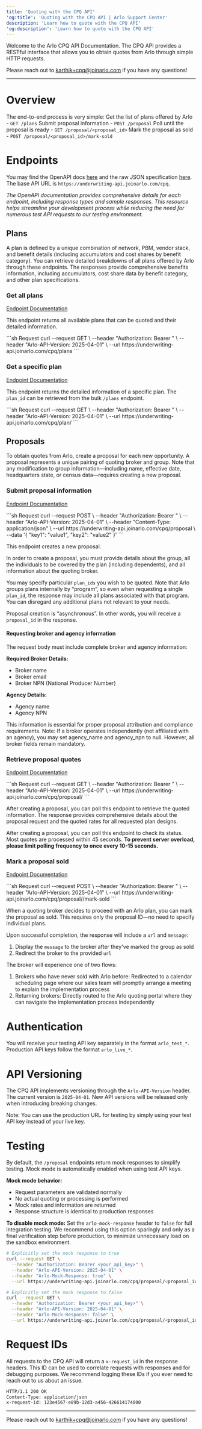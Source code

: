 ```yaml
---
title: 'Quoting with the CPQ API'
'og:title': 'Quoting with the CPQ API | Arlo Support Center'
description: 'Learn how to quote with the CPQ API'
'og:description': 'Learn how to quote with the CPQ API'
---
```


Welcome to the Arlo CPQ API Documentation. The CPQ API provides a RESTful interface that allows you to obtain quotes from Arlo through simple HTTP requests.

Please reach out to [karthik+cpq@joinarlo.com](mailto:karthik+cpq@joinarlo.com) if you have any questions!

---

# Overview

The end-to-end process is very simple:
<Steps>
  <Step title="Get the list of plans">
    Get the list of plans offered by Arlo - `GET /plans`
  </Step>
  <Step title="Submit proposal information">
    Submit proposal information - `POST /proposal`
  </Step>
  <Step title="Poll until the proposal is ready">
    Poll until the proposal is ready - `GET /proposal/<proposal_id>`
  </Step>
  <Step title="Mark the proposal as sold">
    Mark the proposal as sold - `POST /proposal/<proposal_id>/mark-sold`
  </Step>
</Steps>


# Endpoints

You may find the OpenAPI docs [here](https://underwriting-api.joinarlo.com/docs#/) and the raw JSON specification [here](https://underwriting-api.joinarlo.com/openapi.json). The base API URL is `https://underwriting-api.joinarlo.com/cpq`.

*The OpenAPI documentation provides comprehensive details for each endpoint, including response types and sample responses. This resource helps streamline your development process while reducing the need for numerous test API requests to our testing environment.*

## Plans

A plan is defined by a unique combination of network, PBM, vendor stack, and benefit details (including accumulators and cost shares by benefit category). You can retrieve detailed breakdowns of all plans offered by Arlo through these endpoints. The responses provide comprehensive benefits information, including accumulators, cost share data by benefit category, and other plan specifications.

### Get all plans

[Endpoint Documentation](https://underwriting-api.joinarlo.com/docs#/Plans/route_handler_cpq_plans_get)

This endpoint returns all available plans that can be quoted and their detailed information.

<CodeGroup>
```sh Request
curl --request GET \
  --header "Authorization: Bearer <your_api_key>" \
  --header "Arlo-API-Version: 2025-04-01" \
  --url https://underwriting-api.joinarlo.com/cpq/plans
```
</CodeGroup>

### Get a specific plan

[Endpoint Documentation](https://underwriting-api.joinarlo.com/docs#/Plan/route_handler_cpq_plan__plan_design_id__get)

This endpoint returns the detailed information of a specific plan. The `plan_id` can be retrieved from the bulk `/plans` endpoint.

<CodeGroup>
```sh Request
curl --request GET \
  --header "Authorization: Bearer <your_api_key>" \
  --header "Arlo-API-Version: 2025-04-01" \
  --url https://underwriting-api.joinarlo.com/cpq/plan/<plan_id>
```
</CodeGroup>


## Proposals

To obtain quotes from Arlo, create a proposal for each new opportunity. A proposal represents a unique pairing of quoting broker and group. Note that any modification to group information—including name, effective date, headquarters state, or census data—requires creating a new proposal.

### Submit proposal information

[Endpoint Documentation](https://underwriting-api.joinarlo.com/docs#/Proposal/route_handler_cpq_proposal_post)

<CodeGroup>
```sh Request
curl --request POST \
  --header "Authorization: Bearer <your_api_key>" \
  --header "Arlo-API-Version: 2025-04-01" \
  --header "Content-Type: application/json" \
  --url https://underwriting-api.joinarlo.com/cpq/proposal \
  --data '{
    "key1": "value1",
    "key2": "value2"
  }'
```
</CodeGroup>

This endpoint creates a new proposal.

In order to create a proposal, you must provide details about the group, all the individuals to be covered by the plan (including dependents), and all information about the quoting broker.

You may specify particular `plan_ids` you wish to be quoted. Note that Arlo groups plans internally by “program”, so even when requesting a single `plan_id`, the response may include all plans associated with that program. You can disregard any additional plans not relevant to your needs.

Proposal creation is “asynchronous”. In other words, you will receive a `proposal_id` in the response.


#### Requesting broker and agency information
The request body must include complete broker and agency information:

**Required Broker Details:**

- Broker name
- Broker email
- Broker NPN (National Producer Number)

**Agency Details:**

- Agency name
- Agency NPN

This information is essential for proper proposal attribution and compliance requirements.
Note: If a broker operates independently (not affiliated with an agency), you may set agency_name and agency_npn to null. However, all broker fields remain mandatory.


### Retrieve proposal quotes

[Endpoint Documentation](https://underwriting-api.joinarlo.com/docs#/Proposal/route_handler_cpq_proposal__proposal_id__get)

<CodeGroup>
```sh Request
curl --request GET \
  --header "Authorization: Bearer <your_api_key>" \
  --header "Arlo-API-Version: 2025-04-01" \
  --url https://underwriting-api.joinarlo.com/cpq/proposal/<proposal_id>
```
</CodeGroup>

After creating a proposal, you can poll this endpoint to retrieve the quoted information. The response provides comprehensive details about the proposal request and the quoted rates for all requested plan designs.

After creating a proposal, you can poll this endpoint to check its status. Most quotes are processed within 45 seconds. **To prevent server overload, please limit polling frequency to once every 10-15 seconds.**


### Mark a proposal sold

[Endpoint Documentation](https://underwriting-api.joinarlo.com/docs#/Proposal/route_handler_cpq_proposal__proposal_id__mark_sold_post)

<CodeGroup>
```sh Request
curl --request POST \
  --header "Authorization: Bearer <your_api_key>" \
  --header "Arlo-API-Version: 2025-04-01" \
  --url https://underwriting-api.joinarlo.com/cpq/proposal/<proposal_id>/mark-sold
```
</CodeGroup>

When a quoting broker decides to proceed with an Arlo plan, you can mark the proposal as sold. This requires only the proposal ID—no need to specify individual plans.

Upon successful completion, the response will include a `url` and `message`:

1. Display the `message` to the broker after they've marked the group as sold
2. Redirect the broker to the provided `url`

The broker will experience one of two flows:

1. Brokers who have never sold with Arlo before: Redirected to a calendar scheduling page where our sales team will promptly arrange a meeting to explain the implementation process
2. Returning brokers: Directly routed to the Arlo quoting portal where they can navigate the implementation process independently


# Authentication

You will receive your testing API key separately in the format `arlo_test_*`. Production API keys follow the format `arlo_live_*`.

# API Versioning

The CPQ API implements versioning through the `Arlo-API-Version` header. The current version is `2025-04-01`. New API versions will be released only when introducing breaking changes.


Note: You can use the production URL for testing by simply using your test API key instead of your live key.

# Testing

By default, the `/proposal` endpoints return mock responses to simplify testing. Mock mode is automatically enabled when using test API keys.

**Mock mode behavior:**
- Request parameters are validated normally
- No actual quoting or processing is performed
- Mock rates and information are returned
- Response structure is identical to production responses

**To disable mock mode:**
Set the `arlo-mock-response` header to `false` for full integration testing. We recommend using this option sparingly and only as a final verification step before production, to minimize unnecessary load on the sandbox environment.

```sh Request
# Explicitly set the mock response to true
curl --request GET \
  --header "Authorization: Bearer <your_api_key>" \
  --header "Arlo-API-Version: 2025-04-01" \
  --header "Arlo-Mock-Response: true" \
  --url https://underwriting-api.joinarlo.com/cpq/proposal/<proposal_id>

# Explicitly set the mock response to false
curl --request GET \
  --header "Authorization: Bearer <your_api_key>" \
  --header "Arlo-API-Version: 2025-04-01" \
  --header "Arlo-Mock-Response: false" \
  --url https://underwriting-api.joinarlo.com/cpq/proposal/<proposal_id>
```

# Request IDs

All requests to the CPQ API will return a `x-request_id` in the response headers. This ID can be used to correlate requests with responses and for debugging purposes. We recommend
logging these IDs if you ever need to reach out to us about an issue.

```sh Response
HTTP/1.1 200 OK
Content-Type: application/json
x-request-id: 123e4567-e89b-12d3-a456-426614174000
```

---

Please reach out to [karthik+cpq@joinarlo.com](mailto:karthik+cpq@joinarlo.com) if you have any questions!


